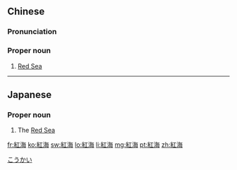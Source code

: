 {{also|红海}}
==Chinese==
{{zh-forms|s=红海}}
{{wikipedia|lang=zh}}

===Pronunciation===
{{zh-pron
|m=Hónghǎi
|c=hung4 hoi2
|h=pfs=Fùng-hói
|md=È̤ng-hāi
|mn=Âng-hái
|cat=pn
}}

===Proper noun===
{{zh-proper noun}}

# [[Red Sea]]

----

==Japanese==
{{ja-kanjitab|こう|かい|yomi=o}}

===Proper noun===
{{ja-pos|proper|こうかい}}

# The [[Red Sea]]

[[Category:ja:Seas|こうかい]]

[[fr:紅海]]
[[ko:紅海]]
[[sw:紅海]]
[[lo:紅海]]
[[li:紅海]]
[[mg:紅海]]
[[pt:紅海]]
[[zh:紅海]]